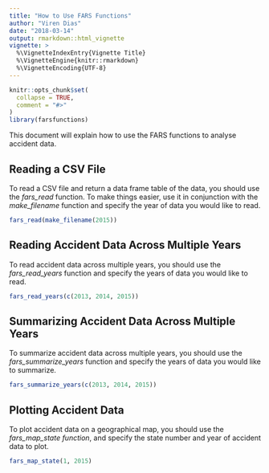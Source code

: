 ```yaml
---
title: "How to Use FARS Functions"
author: "Viren Dias"
date: "2018-03-14"
output: rmarkdown::html_vignette
vignette: >
  %\VignetteIndexEntry{Vignette Title}
  %\VignetteEngine{knitr::rmarkdown}
  %\VignetteEncoding{UTF-8}
---
```


```r
knitr::opts_chunk$set(
  collapse = TRUE,
  comment = "#>"
)
library(farsfunctions)
```

This document will explain how to use the FARS functions to analyse accident data.

## Reading a CSV File

To read a CSV file and return a data frame table of the data, you should use the *fars_read* function. To make things easier, use it in conjunction with the *make_filename* function and specify the year of data you would like to read.

```r
fars_read(make_filename(2015))
```

## Reading Accident Data Across Multiple Years

To read accident data across multiple years, you should use the *fars_read_years* function and specify the years of data you would like to read.

```r
fars_read_years(c(2013, 2014, 2015))
```

## Summarizing Accident Data Across Multiple Years

To summarize accident data across multiple years, you should use the *fars_summarize_years* function and specify the years of data you would like to summarize.

```r
fars_summarize_years(c(2013, 2014, 2015))
```

## Plotting Accident Data

To plot accident data on a geographical map, you should use the *fars_map_state function*, and specify the state number and year of accident data to plot.

```r
fars_map_state(1, 2015)
```
